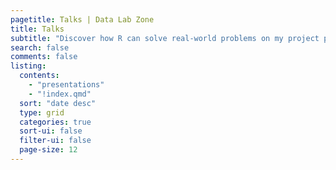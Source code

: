 ```yaml
---
pagetitle: Talks | Data Lab Zone
title: Talks
subtitle: "Discover how R can solve real-world problems on my project page, where I showcase practical applications of this powerful tool."
search: false
comments: false
listing:
  contents:
    - "presentations"
    - "!index.qmd"
  sort: "date desc"
  type: grid
  categories: true
  sort-ui: false
  filter-ui: false
  page-size: 12
---
```

